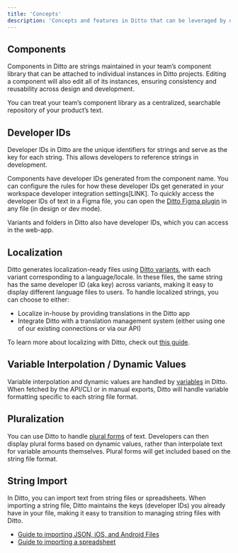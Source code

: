 ```yaml
---
title: 'Concepts'
description: 'Concepts and features in Ditto that can be leveraged by developers'
---
```


## Components

Components in Ditto are strings maintained in your team’s component library that can be attached to individual instances in Ditto projects. Editing a component will also edit all of its instances, ensuring consistency and reusability across design and development. 

You can treat your team’s component library as a centralized, searchable repository of your product’s text. 

## Developer IDs

Developer IDs in Ditto are the unique identifiers for strings and serve as the key for each string. This allows developers to reference strings in development. 

Components have developer IDs generated from the component name. You can configure the rules for how these developer IDs get generated in your workspace developer integration settings[LINK]. To quickly access the developer IDs of text in a Figma file, you can open the [Ditto Figma plugin](https://www.figma.com/community/plugin/798826066406007173/ditto-manage-copy-from-design-to-production) in any file (in design or dev mode). 

Variants and folders in Ditto also have developer IDs, which you can access in the web-app. 

## Localization

Ditto generates localization-ready files using [Ditto variants](https://www.dittowords.com/docs/variants), with each variant corresponding to a language/locale. In these files, the same string has the same developer ID (aka key) across variants, making it easy to display different language files to users. To handle localized strings, you can choose to either: 

- Localize in-house by providing translations in the Ditto app
- Integrate Ditto with a translation management system (either using one of our existing connections or via our API)

To learn more about localizing with Ditto, check out [this guide](https://www.dittowords.com/blog/the-all-in-one-guide-to-localizing-with-ditto).

## Variable Interpolation / Dynamic Values

Variable interpolation and dynamic values are handled by [variables](https://www.dittowords.com/docs/variables) in Ditto. When fetched by the API/CLI or in manual exports, Ditto will handle variable formatting specific to each string file format. 

## Pluralization

You can use Ditto to handle [plural forms](https://www.dittowords.com/docs/pluralization) of text. Developers can then display plural forms based on dynamic values, rather than interpolate text for variable amounts themselves. Plural forms will get included based on the string file format.

## String Import

In Ditto, you can import text from string files or spreadsheets. When importing a string file, Ditto maintains the keys (developer IDs) you already have in your file, making it easy to transition to managing string files with Ditto.

- [Guide to importing JSON, iOS, and Android Files](https://www.dittowords.com/docs/importing-string-files)
- [Guide to importing a spreadsheet](https://www.dittowords.com/docs/importing-csv-files)